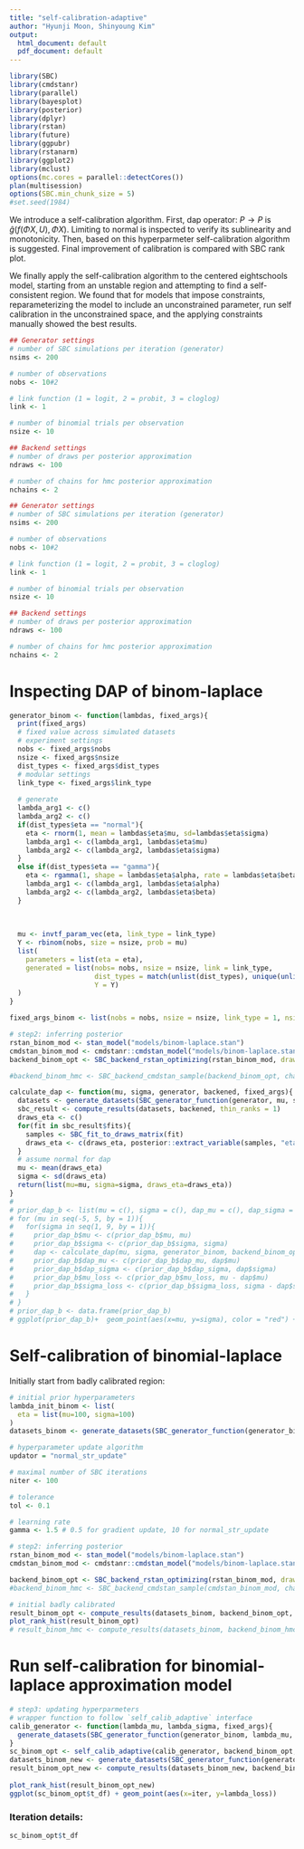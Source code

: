 ```yaml
---
title: "self-calibration-adaptive"
author: "Hyunji Moon, Shinyoung Kim"
output:
  html_document: default
  pdf_document: default
---
```

```r
library(SBC)
library(cmdstanr)
library(parallel)
library(bayesplot)
library(posterior)
library(dplyr)
library(rstan)
library(future)
library(ggpubr)
library(rstanarm)
library(ggplot2)
library(mclust)
options(mc.cores = parallel::detectCores())
plan(multisession)
options(SBC.min_chunk_size = 5)
#set.seed(1984)
```

We introduce a self-calibration algorithm. First, dap operator: $P \rightarrow P$ is $\hat{g}(f(\Phi X, U), \Phi X)$. Limiting to normal is inspected to verify its sublinearity and monotonicity. Then, based on this hyperparmeter self-calibration algorithm is suggested. Final improvement of calibration is compared with SBC rank plot.

We finally apply the self-calibration algorithm to the centered eightschools model, starting from an unstable region and attempting to find a self-consistent region. We found that for models that impose constraints, reparameterizing the model to include an unconstrained parameter, run self calibration in the unconstrained space, and the applying constraints manually showed the best results.

```R
## Generator settings
# number of SBC simulations per iteration (generator)
nsims <- 200

# number of observations
nobs <- 10#2

# link function (1 = logit, 2 = probit, 3 = cloglog)
link <- 1

# number of binomial trials per observation
nsize <- 10

## Backend settings
# number of draws per posterior approximation 
ndraws <- 100

# number of chains for hmc posterior approximation
nchains <- 2
```

```R
## Generator settings
# number of SBC simulations per iteration (generator)
nsims <- 200

# number of observations
nobs <- 10#2

# link function (1 = logit, 2 = probit, 3 = cloglog)
link <- 1

# number of binomial trials per observation
nsize <- 10

## Backend settings
# number of draws per posterior approximation 
ndraws <- 100

# number of chains for hmc posterior approximation
nchains <- 2
```

# Inspecting DAP of binom-laplace 
```R
generator_binom <- function(lambdas, fixed_args){
  print(fixed_args)
  # fixed value across simulated datasets
  # experiment settings
  nobs <- fixed_args$nobs
  nsize <- fixed_args$nsize
  dist_types <- fixed_args$dist_types
  # modular settings
  link_type <- fixed_args$link_type
  
  # generate
  lambda_arg1 <- c()
  lambda_arg2 <- c()
  if(dist_types$eta == "normal"){
    eta <- rnorm(1, mean = lambdas$eta$mu, sd=lambdas$eta$sigma)
    lambda_arg1 <- c(lambda_arg1, lambdas$eta$mu)
    lambda_arg2 <- c(lambda_arg2, lambdas$eta$sigma)
  }
  else if(dist_types$eta == "gamma"){
    eta <- rgamma(1, shape = lambdas$eta$alpha, rate = lambdas$eta$beta)
    lambda_arg1 <- c(lambda_arg1, lambdas$eta$alpha)
    lambda_arg2 <- c(lambda_arg2, lambdas$eta$beta)
  }
  
  
    
  mu <- invtf_param_vec(eta, link_type = link_type)
  Y <- rbinom(nobs, size = nsize, prob = mu) 
  list(
    parameters = list(eta = eta),
    generated = list(nobs= nobs, nsize = nsize, link = link_type,
                     dist_types = match(unlist(dist_types), unique(unlist(dist_types))), lambda_arg1 = lambda_arg1, lambda_arg2 = lambda_arg2, 
                     Y = Y)
  )
}

fixed_args_binom <- list(nobs = nobs, nsize = nsize, link_type = 1, nsims = nsims, ndraws = ndraws, dist_types=list(eta="normal"))

# step2: inferring posterior
rstan_binom_mod <- stan_model("models/binom-laplace.stan")
cmdstan_binom_mod <- cmdstanr::cmdstan_model("models/binom-laplace.stan")
backend_binom_opt <- SBC_backend_rstan_optimizing(rstan_binom_mod, draws = ndraws)

#backend_binom_hmc <- SBC_backend_cmdstan_sample(backend_binom_opt, chains = 4, iter_sampling = ndraws / 4) # thin = 10

calculate_dap <- function(mu, sigma, generator, backened, fixed_args){
  datasets <- generate_datasets(SBC_generator_function(generator, mu, sigma, fixed_args), n_datasets = fixed_args$nsims)
  sbc_result <- compute_results(datasets, backened, thin_ranks = 1)
  draws_eta <- c()
  for(fit in sbc_result$fits){
    samples <- SBC_fit_to_draws_matrix(fit)
    draws_eta <- c(draws_eta, posterior::extract_variable(samples, "eta"))
  }
  # assume normal for dap
  mu <- mean(draws_eta)
  sigma <- sd(draws_eta)
  return(list(mu=mu, sigma=sigma, draws_eta=draws_eta))
}
# 
# prior_dap_b <- list(mu = c(), sigma = c(), dap_mu = c(), dap_sigma = c(), mu_loss = c(), sigma_loss = c())
# for (mu in seq(-5, 5, by = 1)){
#   for(sigma in seq(1, 9, by = 1)){
#     prior_dap_b$mu <- c(prior_dap_b$mu, mu)
#     prior_dap_b$sigma <- c(prior_dap_b$sigma, sigma)
#     dap <- calculate_dap(mu, sigma, generator_binom, backend_binom_opt, fixed_args_binom)
#     prior_dap_b$dap_mu <- c(prior_dap_b$dap_mu, dap$mu)
#     prior_dap_b$dap_sigma <- c(prior_dap_b$dap_sigma, dap$sigma)
#     prior_dap_b$mu_loss <- c(prior_dap_b$mu_loss, mu - dap$mu)
#     prior_dap_b$sigma_loss <- c(prior_dap_b$sigma_loss, sigma - dap$sigma)
#   }
# }
# prior_dap_b <- data.frame(prior_dap_b)
# ggplot(prior_dap_b)+  geom_point(aes(x=mu, y=sigma), color = "red") + geom_point(aes(x=dap_mu, y = dap_sigma), color = "blue")
```

# Self-calibration of binomial-laplace
Initially start from badly calibrated region:
```R
# initial prior hyperparameters
lambda_init_binom <- list(
  eta = list(mu=100, sigma=100)
)
datasets_binom <- generate_datasets(SBC_generator_function(generator_binom, lambda_init_binom, fixed_args_binom), n_datasets = fixed_args_binom$nsims)

# hyperparameter update algorithm 
updator = "normal_str_update"

# maximal number of SBC iterations
niter <- 100

# tolerance
tol <- 0.1

# learning rate
gamma <- 1.5 # 0.5 for gradient update, 10 for normal_str_update

# step2: inferring posterior
rstan_binom_mod <- stan_model("models/binom-laplace.stan")
cmdstan_binom_mod <- cmdstanr::cmdstan_model("models/binom-laplace.stan")

backend_binom_opt <- SBC_backend_rstan_optimizing(rstan_binom_mod, draws = ndraws)
#backend_binom_hmc <- SBC_backend_cmdstan_sample(cmdstan_binom_mod, chains = 4, iter_sampling = ndraws / 4) # thin = 10

# initial badly calibrated
result_binom_opt <- compute_results(datasets_binom, backend_binom_opt, thin_ranks = 1)
plot_rank_hist(result_binom_opt)
# result_binom_hmc <- compute_results(datasets_binom, backend_binom_hmc)

```

# Run self-calibration for binomial-laplace approximation model

```R
# step3: updating hyperparmeters
# wrapper function to follow `self_calib_adaptive` interface
calib_generator <- function(lambda_mu, lambda_sigma, fixed_args){
  generate_datasets(SBC_generator_function(generator_binom, lambda_mu, lambda_sigma, fixed_args), n_datasets = fixed_args$nsims)
}
sc_binom_opt <- self_calib_adaptive(calib_generator, backend_binom_opt, updator, "eta", lambda_mu, lambda_sigma, nsims, gamma, tol, fixed_args = fixed_args_binom)
datasets_binom_new <- generate_datasets(SBC_generator_function(generator_binom, sc_binom_opt$mu, sc_binom_opt$sigma, fixed_args_binom), n_datasets = fixed_args_binom$nsims)
result_binom_opt_new <- compute_results(datasets_binom_new, backend_binom_opt, thin_ranks = 1)
    
plot_rank_hist(result_binom_opt_new)
ggplot(sc_binom_opt$t_df) + geom_point(aes(x=iter, y=lambda_loss))
```
### Iteration details:
```R
sc_binom_opt$t_df
```
